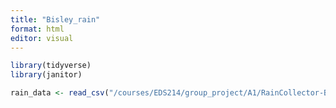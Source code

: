 ```yaml
---
title: "Bisley_rain"
format: html
editor: visual
---
```


```r
library(tidyverse)
library(janitor)
```

```r

rain_data <- read_csv("/courses/EDS214/group_project/A1/RainCollector-Bisley2.csv") 
```

